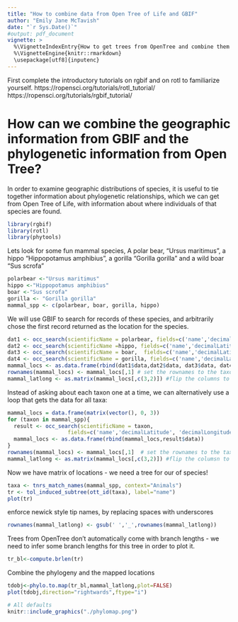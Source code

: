 ```yaml
---
title: "How to combine data from Open Tree of Life and GBIF"
author: "Emily Jane McTavish"
date: "`r Sys.Date()`"
#output: pdf_document
vignette: >
  %\VignetteIndexEntry{How to get trees from OpenTree and combine them with GBIF location data.}
  %\VignetteEngine{knitr::rmarkdown}
  \usepackage[utf8]{inputenc}
---
```

First complete the introductory tutorials on rgbif and on rotl to familiarize yourself.
https://ropensci.org/tutorials/rotl_tutorial/
https://ropensci.org/tutorials/rgbif_tutorial/


# How can we combine the geographic information from GBIF and the phylogenetic information from Open Tree?

In order to examine geographic distributions of species, it is useful to tie together information about phylogenetic relationships, which we can get from Open Tree of Life, with information about where individuals of that species are found.

```r
library(rgbif)
library(rotl)
library(phytools)
```



Lets look for some fun mammal species, 
A polar bear, "Ursus maritimus", a hippo "Hippopotamus amphibius", a gorilla "Gorilla gorilla" and a wild boar "Sus scrofa"
```r
polarbear <-"Ursus maritimus"
hippo <-"Hippopotamus amphibius"
boar <-"Sus scrofa"
gorilla <- "Gorilla gorilla"
mammal_spp <- c(polarbear, boar, gorilla, hippo)
```

We will use GBIF to search for records of these species, and arbitrarily chose the first record returned as the location for the species.

```r
dat1 <- occ_search(scientificName = polarbear, fields=c('name','decimalLatitude', 'decimalLongitude'), limit = 1)
dat2 <- occ_search(scientificName =hippo, fields=c('name','decimalLatitude', 'decimalLongitude'), limit = 1)
dat3 <- occ_search(scientificName = boar,  fields=c('name','decimalLatitude', 'decimalLongitude'), limit = 1)
dat4 <- occ_search(scientificName = gorilla, fields=c('name','decimalLatitude', 'decimalLongitude'), limit = 1)
mammal_locs <- as.data.frame(rbind(dat1$data,dat2$data, dat3$data, dat4$data)) #Combine the data from each species
rownames(mammal_locs) <- mammal_locs[,1] # set the rownames to the taxon names
mammal_latlong <- as.matrix(mammal_locs[,c(3,2)]) #flip the columns to lat, long instead of long,lat
```

Instead of asking about each taxon one at a time, we can alternatively use a loop that gets the data for all taxa:

```r
mammal_locs = data.frame(matrix(vector(), 0, 3))
for (taxon in mammal_spp){
  result <- occ_search(scientificName = taxon, 
                   fields=c('name','decimalLatitude', 'decimalLongitude'), limit = 1)
  mammal_locs <- as.data.frame(rbind(mammal_locs,result$data))
}
rownames(mammal_locs) <- mammal_locs[,1]  # set the rownames to the taxon names
mammal_latlong <- as.matrix(mammal_locs[,c(3,2)]) #flip the columsn to lat, long instead of long,lat
```

Now we have matrix of locations - we need a tree for our of species!

```r
taxa <- tnrs_match_names(mammal_spp, context="Animals")
tr <- tol_induced_subtree(ott_id(taxa), label="name")
plot(tr)
```

enforce newick style tip names, by replacing spaces with underscores
```r
rownames(mammal_latlong) <- gsub(' ','_',rownames(mammal_latlong)) 
```
Trees from OpenTree don't automatically come with branch lengths - we need to infer some branch lengths for this tree in order to plot it.
```r
tr_bl<-compute.brlen(tr) 
```

Combine the phylogeny and the mapped locations
```r
tdobj<-phylo.to.map(tr_bl,mammal_latlong,plot=FALSE)
plot(tdobj,direction="rightwards",ftype="i")
```

```r
# All defaults
knitr::include_graphics("./phylomap.png")
```